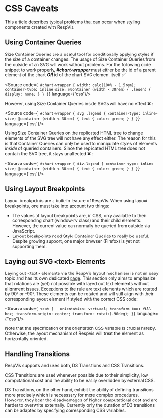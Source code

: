 
<Meta title='Using RespVis/CSS Caveats'/>

# CSS Caveats

This article describes typical problems that can occur when styling
components created with RespVis.



## Using Container Queries

Size Container Queries are a useful tool for conditionally applying
styles if the size of a container changes. The usage of Size Container
Queries from the outside of an SVG will work without problems. For the
following code snippet to work properly, **_#chart-wrapper_** must either
be the id of a parent element of the chart **_OR_** id of the chart SVG
element itself ✅ :

<Source code={`
#chart-wrapper {
  width: calc(100% - 1.5rem);
  container-type: inline-size;
  @container (width < 30rem) {
    .legend {
      display: none;
    }
  }
}`} language={'css'}/>

However, using Size Container Queries inside SVGs will have no effect ❌ :

<Source code={`
#chart-wrapper {
  svg .legend {
    container-type: inline-size;
    @container (width < 30rem) {
    text {
      color: green;
    }
  }
}`} language={'css'}/>

Using Size Container Queries on the replicated HTML tree to change
elements of the SVG tree will not have any effect either. The reason for
this is that Container Queries can only be used to manipulate styles
of elements *inside* of queried containers. Since the replicated HTML
tree does not contain the SVG tree, it stays unaffected ❌ :

<Source code={`
#chart-wrapper {
  div.legend {
    container-type: inline-size;
    @container (width < 30rem) {
    text {
      color: green;
    }
  }
}`} language={'css'}/>



## Using Layout Breakpoints

Layout breakpoints are a built-in feature of RespVis. When using
layout breakpoints, one must take into account two things:
- The values of layout breakpoints are, in CSS, only available to their corresponding
  chart (window-rv class) and their child elements. However, the current value
  can normally be queried from outside via JavaScript.
- Layout breakpoints need Style Container Queries to really be useful. Despite
  growing support, one major browser (Firefox) is yet not supporting them.



## Laying out SVG \<text\> Elements

Laying out \<text\> elements via the RespVis layout mechanism is not
an easy topic and has its own dedicated [page](?path=/docs/using-respvis-layouting-svg-text--docs).
This section only aims to emphasize that rotations are (yet) not possible
with layed out text elements without alignment issues. Exceptions to
the rule are text elements which are rotated by 90° or -90°. These
elements can be rotated and will still align with their corresponding
layout element if styled with the correct CSS code:

<Source code={`
text {
  --orientation: vertical;
  transform-box: fill-box;
  transform-origin: center;
  transform: rotate(-90deg);
}`} language={"css"}/>

Note that the specification of the orientation CSS variable is crucial
hereby. Otherwise, the layout mechanism of RespVis will treat the element
as horizontally oriented.



## Handling Transitions

RespVis supports and uses both, D3 Transitions and CSS Transitions.

CSS Transitions are used whenever possible due to their simplicity,
low computational cost and the ability to be easily overridden by
external CSS.

D3 Transitions, on the other hand, exhibit the ability of defining
transitions more precisely which is necesssary for more complex
procedures. However, they bear the disadvantages of higher
computational cost and are harder to overwrite externally. Currently
only the duration of D3 transitions can be adapted by specifying
corresponding CSS variables.
